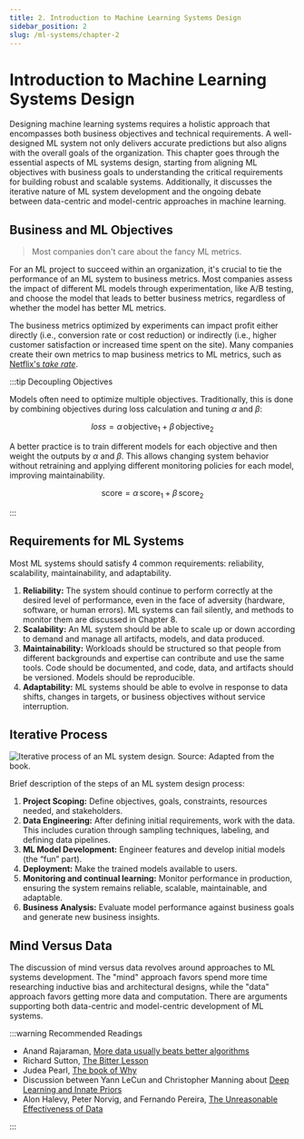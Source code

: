 ```yaml
---
title: 2. Introduction to Machine Learning Systems Design
sidebar_position: 2
slug: /ml-systems/chapter-2
---
```



# Introduction to Machine Learning Systems Design


Designing machine learning systems requires a holistic approach that encompasses both business objectives and technical requirements. A well-designed ML system not only delivers accurate predictions but also aligns with the overall goals of the organization. This chapter goes through the essential aspects of ML systems design, starting from aligning ML objectives with business goals to understanding the critical requirements for building robust and scalable systems. Additionally, it discusses the iterative nature of ML system development and the ongoing debate between data-centric and model-centric approaches in machine learning.


## Business and ML Objectives

> Most companies don't care about the fancy ML metrics.


For an ML project to succeed within an organization, it's crucial to tie the performance of an ML system to business metrics. Most companies assess the impact of different ML models through experimentation, like A/B testing, and choose the model that leads to better business metrics, regardless of whether the model has better ML metrics.

The business metrics optimized by experiments can impact profit either directly (i.e., conversion rate or cost reduction) or indirectly (i.e., higher customer satisfaction or increased time spent on the site). Many companies create their own metrics to map business metrics to ML metrics, such as [Netflix's _take rate_](https://netflixtechblog.com/artwork-personalization-c589f074ad76).

:::tip Decoupling Objectives

Models often need to optimize multiple objectives. Traditionally, this is done by combining objectives during loss calculation and tuning $\alpha$ and $\beta$:

$$
loss = \alpha \, \text{objective}_1 + \beta \, \text{objective}_2
$$

A better practice is to train different models for each objective and then weight the outputs by $\alpha$ and $\beta$. This allows changing system behavior without retraining and applying different monitoring policies for each model, improving maintainability.

$$
\text{score} = \alpha \, \text{score}_1 + \beta \, \text{score}_2
$$

:::

## Requirements for ML Systems

Most ML systems should satisfy 4 common requirements: reliability, scalability, maintainability, and adaptability.

1. **Reliability:** The system should continue to perform correctly at the desired level of performance, even in the face of adversity (hardware, software, or human errors). ML systems can fail silently, and methods to monitor them are discussed in Chapter 8.
2. **Scalability:** An ML system should be able to scale up or down according to demand and manage all artifacts, models, and data produced.
3. **Maintainability:** Workloads should be structured so that people from different backgrounds and expertise can contribute and use the same tools. Code should be documented, and code, data, and artifacts should be versioned. Models should be reproducible.
4. **Adaptability:** ML systems should be able to evolve in response to data shifts, changes in targets, or business objectives without service interruption.

## Iterative Process

![Iterative process of an ML system design. Source: Adapted from the book.](@site/static/img/learning/ml-sys/ml_design_process.png)

Brief description of the steps of an ML system design process:

1. **Project Scoping:** Define objectives, goals, constraints, resources needed, and stakeholders.
2. **Data Engineering:** After defining initial requirements, work with the data. This includes curation through sampling techniques, labeling, and defining data pipelines.
3. **ML Model Development:** Engineer features and develop initial models (the “fun” part).
4. **Deployment:** Make the trained models available to users.
5. **Monitoring and continual learning:** Monitor performance in production, ensuring the system remains reliable, scalable, maintainable, and adaptable.
6. **Business Analysis:** Evaluate model performance against business goals and generate new business insights.

## Mind Versus Data

The discussion of mind versus data revolves around approaches to ML systems development. The "mind" approach favors spend more time researching inductive bias and architectural designs, while the "data" approach favors getting more data and computation. There are arguments supporting both data-centric and model-centric development of ML systems.


:::warning Recommended Readings

- Anand Rajaraman, [More data usually beats better algorithms](https://anand.typepad.com/datawocky/2008/03/more-data-usual.html)
- Richard Sutton, [The Bitter Lesson](https://www.cs.utexas.edu/~eunsol/courses/data/bitter_lesson.pdf)
- Judea Pearl, [The book of Why](https://bayes.cs.ucla.edu/WHY/)
- Discussion between Yann LeCun and Christopher Manning about [Deep Learning and Innate Priors](https://www.youtube.com/watch?v=fKk9KhGRBdI)
- Alon Halevy, Peter Norvig, and Fernando Pereira, [The Unreasonable Effectiveness of Data](https://static.googleusercontent.com/media/research.google.com/en//pubs/archive/35179.pdf)

:::

